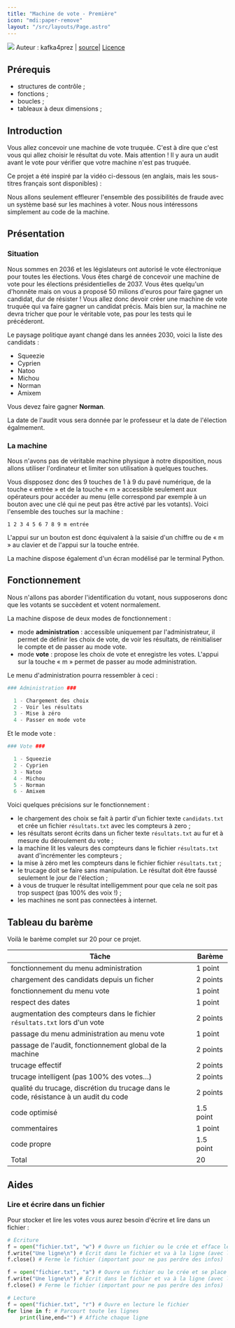 ```yaml
---
title: "Machine de vote - Première"
icon: "mdi:paper-remove"
layout: "/src/layouts/Page.astro"
---
```


![](/cours/machine-vote.jpg) Auteur : kafka4prez | [source](https://www.flickr.com/photos/kafka4prez/298119881)| [Licence](https://creativecommons.org/licenses/by-sa/2.0/)

## Prérequis

  * structures de contrôle ;
  * fonctions ;
  * boucles ;
  * tableaux à deux dimensions ;

## Introduction

Vous allez concevoir une machine de vote truquée. C'est à dire que c'est vous
qui allez choisir le résultat du vote. Mais attention ! Il y aura un audit
avant le vote pour vérifier que votre machine n'est pas truquée.

Ce projet a été inspiré par la vidéo ci-dessous (en anglais, mais les sous-
titres français sont disponibles) :

Nous allons seulement effleurer l'ensemble des possibilités de fraude avec un
système basé sur les machines à voter. Nous nous intéressons simplement au
code de la machine.

## Présentation

### Situation

Nous sommes en 2036 et les législateurs ont autorisé le vote électronique pour
toutes les élections. Vous êtes chargé de concevoir une machine de vote pour
les élections présidentielles de 2037. Vous êtes quelqu'un d'honnête mais on
vous a proposé 50 milions d'euros pour faire gagner un candidat, dur de
résister ! Vous allez donc devoir créer une machine de vote truquée qui va
faire gagner un candidat précis. Mais bien sur, la machine ne devra tricher
que pour le véritable vote, pas pour les tests qui le précéderont.

Le paysage politique ayant changé dans les années 2030, voici la liste des
candidats :

  * Squeezie
  * Cyprien
  * Natoo
  * Michou
  * Norman
  * Amixem

Vous devez faire gagner **Norman**.

La date de l'audit vous sera donnée par le professeur et la date de l'élection
égalmement.

### La machine

Nous n'avons pas de véritable machine physique à notre disposition, nous
allons utiliser l'ordinateur et limiter son utilisation à quelques touches.

Vous dispposez donc des 9 touches de 1 à 9 du pavé numérique, de la touche «
entrée » et de la touche « m » accessible seulement aux opérateurs pour
accéder au menu (elle correspond par exemple à un bouton avec une clé qui ne
peut pas être activé par les votants). Voici l'ensemble des touches sur la
machine :

```
1 2 3 4 5 6 7 8 9 m entrée
```

L'appui sur un bouton est donc équivalent à la saisie d'un chiffre ou de « m »
au clavier et de l'appui sur la touche entrée.

La machine dispose également d'un écran modélisé par le terminal Python.

## Fonctionnement

Nous n'allons pas aborder l'identification du votant, nous supposerons donc
que les votants se succèdent et votent normalement.

La machine dispose de deux modes de fonctionnement :

  * mode **administration** : accessible uniquement par l'administrateur, il permet de définir les choix de vote, de voir les résultats, de réinitialiser le compte et de passer au mode vote.
  * mode **vote** : propose les choix de vote et enregistre les votes. L'appui sur la touche « m » permet de passer au mode administration.

Le menu d'administration pourra ressembler à ceci :

```python
### Administration ###

  1 - Chargement des choix
  2 - Voir les résultats
  3 - Mise à zéro
  4 - Passer en mode vote
```
Et le mode vote :

```python
### Vote ###

  1 - Squeezie
  2 - Cyprien
  3 - Natoo
  4 - Michou
  5 - Norman
  6 - Amixem
```

Voici quelques précisions sur le fonctionnement :

  * le chargement des choix se fait à partir d'un fichier texte `candidats.txt` et crée un fichier `résultats.txt` avec les compteurs à zero ;
  * les résultats seront écrits dans un ficher texte `résultats.txt` au fur et à mesure du déroulement du vote ;
  * la machine lit les valeurs des compteurs dans le fichier `résultats.txt` avant d'incrémenter les compteurs ;
  * la mise à zéro met les compteurs dans le fichier fichier `résultats.txt` ;
  * le trucage doit se faire sans manipulation. Le résultat doit être faussé seulement le jour de l'élection ;
  * à vous de truquer le résultat intelligemment pour que cela ne soit pas trop suspect (pas 100% des voix !) ;
  * les machines ne sont pas connectées à internet.

## Tableau du barème

Voilà le barème complet sur 20 pour ce projet.

Tâche | Barème  
---|---  
fonctionnement du menu administration | 1 point  
chargement des candidats depuis un ficher | 2 points  
fonctionnement du menu vote | 1 point  
respect des dates | 1 point  
augmentation des compteurs dans le fichier `résultats.txt` lors d'un vote | 2 points  
passage du menu administration au menu vote | 1 point  
passage de l'audit, fonctionnement global de la machine | 2 points  
trucage effectif | 2 points  
trucage intelligent (pas 100% des votes…) | 2 points  
qualité du trucage, discrétion du trucage dans le code, résistance à un audit du code | 2 points  
code optimisé | 1.5 point  
commentaires | 1 point  
code propre | 1.5 point  
Total | 20  
  
## Aides

### Lire et écrire dans un fichier

Pour stocker et lire les votes vous aurez besoin d'écrire et lire dans un
fichier :

```python
# Écriture
f = open("fichier.txt", "w") # Ouvre un fichier ou le crée et efface le contenu du fichier
f.write("Une ligne\n") # Écrit dans le fichier et va à la ligne (avec le « \n »)
f.close() # Ferme le fichier (important pour ne pas perdre des infos)

f = open("fichier.txt", "a") # Ouvre un fichier ou le crée et se place à la fin
f.write("Une ligne\n") # Écrit dans le fichier et va à la ligne (avec le « \n »)
f.close() # Ferme le fichier (important pour ne pas perdre des infos)

# Lecture
f = open("fichier.txt", "r") # Ouvre en lecture le fichier
for line in f: # Parcourt toute les lignes
    print(line,end="") # Affiche chaque ligne
```